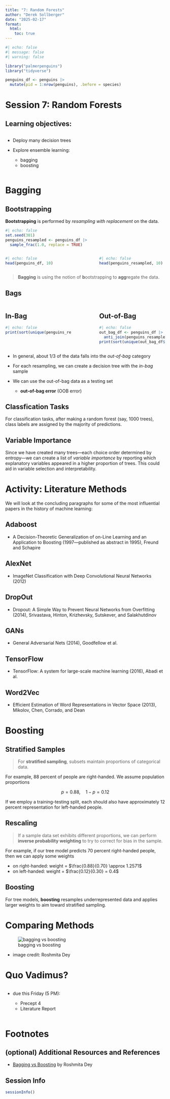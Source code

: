 ```yaml
---
title: "7: Random Forests"
author: "Derek Sollberger"
date: "2025-02-17"
format:
  html:
    toc: true
---
```


```r
#| echo: false
#| message: false
#| warning: false

library("palmerpenguins")
library("tidyverse")

penguins_df <- penguins |>
  mutate(pid = 1:nrow(penguins), .before = species)
```

# Session 7: Random Forests

## Learning objectives:

:::: {.columns}

::: {.column width="45%"}
- Deploy many decision trees
- Explore ensemble learning:

    - bagging
    - boosting
:::

::: {.column width="10%"}

:::

::: {.column width="45%"}
:::

::::


# Bagging

## Bootstrapping

**Bootstrapping** is performed by *resampling with replacement* on the data.

```r
#| echo: false
set.seed(301)
penguins_resampled <- penguins_df |>
  sample_frac(1.0, replace = TRUE)
```


:::: {.columns}

::: {.column width="45%"}
```r
#| echo: false
head(penguins_df, 10)
```
	
:::

::: {.column width="10%"}
	
:::

::: {.column width="45%"}
```r
#| echo: false
head(penguins_resampled, 10)
```
:::

::::

> **Bagging** is using the notion of **b**ootstrapping to **agg**regate the data.

## Bags

:::: {.columns}

::: {.column width="45%"}
## In-Bag
```r
#| echo: false
print(sort(unique(penguins_resampled$pid)))
```
	
:::

::: {.column width="10%"}
	
:::

::: {.column width="45%"}
## Out-of-Bag
```r
#| echo: false
out_bag_df <- penguins_df |>
  anti_join(penguins_resampled, by = "pid")
print(sort(unique(out_bag_df$pid)))
```
:::

::::

* In general, about 1/3 of the data falls into the *out-of-bag* category
* For each resampling, we can create a decision tree with the *in-bag* sample
* We can use the out-of-bag data as a testing set

    * **out-of-bag error** (OOB error)

## Classfication Tasks

For classification tasks, after making a random forest (say, 1000 trees), class labels are assigned by the majority of predictions.

::: {.callout-tip collapse="true"}
## Variable Importance

Since we have created many trees---each choice order determined by entropy---we can create a list of *variable importance* by reporting which explanatory variables appeared in a higher proportion of trees.  This could aid in variable selection and interpretability.

:::


# Activity: Literature Methods

We will look at the concluding paragraphs for some of the most influential papers in the history of machine learning:

## Adaboost

* A Decision-Theoretic Generalization of on-Line Learning and an Application to Boosting (1997—published as abstract in 1995), Freund and Schapire

## AlexNet

* ImageNet Classification with Deep Convolutional Neural Networks (2012)

## DropOut

* Dropout: A Simple Way to Prevent Neural Networks from Overfitting (2014), Srivastava, Hinton, Krizhevsky, Sutskever, and Salakhutdinov

## GANs

* General Adversarial Nets (2014), Goodfellow et al.

## TensorFlow

* TensorFlow: A system for large-scale machine learning (2016), Abadi et al.

## Word2Vec

* Efficient Estimation of Word Representations in Vector Space (2013), Mikolov, Chen, Corrado, and Dean


# Boosting

## Stratified Samples

> For **stratified sampling**, subsets maintain proportions of categorical data.

For example, 88 percent of people are right-handed. We assume population proportions

$$p = 0.88, \quad 1 - p = 0.12$$

If we employ a training-testing split, each should also have approximately 12 percent representation for left-handed people.

## Rescaling

> If a sample data set exhibits different proportions, we can perform **inverse probability weighting** to try to correct for bias in the sample.

For example, if our tree model predicts 70 percent right-handed people, then we can apply some weights

* on right-handed: weight = $\frac{0.88}{0.70} \approx 1.2571$
* on left-handed: weight = $\frac{0.12}{0.30} = 0.4$

## Boosting

For tree models, **boosting** resamples underrepresented data and applies larger weights to aim toward stratified sampling.


# Comparing Methods

![bagging vs boosting](bagging_boosting.png)

* image credit: Roshmita Dey







# Quo Vadimus?

:::: {.columns}

::: {.column width="40%"}
* due this Friday (5 PM):

    - Precept 4
    - Literature Report

:::

::: {.column width="10%"}
	
:::

::: {.column width="50%"}

:::

::::


# Footnotes

::: {.callout-note collapse="true"}

## (optional) Additional Resources and References

* [Bagging vs Boosting](https://medium.com/@roshmitadey/bagging-v-s-boosting-be765c970fd1) by Roshmita Dey

:::

::: {.callout-note collapse="true"}
## Session Info

```r
sessionInfo()
```
:::


:::: {.columns}

::: {.column width="45%"}
	
:::

::: {.column width="10%"}
	
:::

::: {.column width="45%"}

:::

::::

::::: {.panel-tabset}



:::::